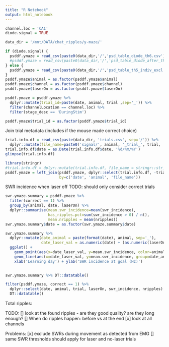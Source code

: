 ```yaml
---
title: "R Notebook"
output: html_notebook
---
```


```r
channel.loc = 'CA1'
diode.signal = TRUE

data_dir = '/mnt/DATA/chat_ripples/y-maze/'

if (diode.signal) {
  psddf.ymaze = read_csv(paste0(data_dir,'/','psd_table_diode_th6.csv'))
  #psddf.ymaze = read_csv(paste0(data_dir,'/','psd_table_diode_after_th6.csv'))
} else {
  psddf.ymaze = read_csv(paste0(data_dir,'/','psd_table_th5_indiv_excl.csv'))
}
psddf.ymaze$animal = as.factor(psddf.ymaze$animal)
psddf.ymaze$channel = as.factor(psddf.ymaze$channel)
psddf.ymaze$laserOn = as.factor(psddf.ymaze$laserOn)

psddf.ymaze = psddf.ymaze %>%
  dplyr::mutate(trial_id=paste(date, animal, trial ,sep='_')) %>%
  filter(channelLocation == channel.loc) %>%
  filter(stage_desc == 'DuringStim') 

psddf.ymaze$trial_id = as.factor(psddf.ymaze$trial_id)
```

Join trial metadata (includes if the mouse made correct choice)
```r
trial.info.df = read_csv(paste(data_dir, 'trials.csv', sep='/')) %>%
  dplyr::mutate(file_name=paste0('signal/', animal, '_trial_', trial, '_g0'))
trial.info.df$date = as.Date(trial.info.df$date, '%d/%m/%Y')
glimpse(trial.info.df)
```

```r
library(stringr)
#trial.info.df = dplyr::mutate(trial.info.df, file_name = stringr::str_replace(file_name, '_trial_', '_after_'))
psddf.ymaze = left_join(psddf.ymaze, dplyr::select(trial.info.df, -trial, -state, -laserOn), 
                        by=c('date', 'animal', 'file_name'))
```


SWR incidence when laser off
TODO: should only consider correct trials
```r
swr.ymaze.summary = psddf.ymaze %>%
  filter(correct == 1) %>%
  group_by(animal, date, laserOn) %>% 
  dplyr::summarise(mean.swr_incidence=mean(swr_incidence),
                   has_ripples.pct=sum(swr_incidence > 0) / n(),
                   mean.nripples = mean(nripples)) 
swr.ymaze.summary$date = as.factor(swr.ymaze.summary$date)

swr.ymaze.summary %>%
  dplyr::mutate(date_animal = paste(format(date), animal, sep='_'),
                date_laser_val = as.numeric(date) + (as.numeric(laserOn) - 1) * 0.5 - 0.25) %>% 
  ggplot() +
    geom_point(aes(x=date_laser_val, y=mean.swr_incidence, color=animal)) +
    geom_line(aes(x=date_laser_val, y=mean.swr_incidence, group=date_animal)) +
    xlab('Learning day') + ylab('SWR incidence at goal (Hz)')
  
```

```r
swr.ymaze.summary %>% DT::datatable()

filter(psddf.ymaze, correct == 1) %>%
  dplyr::select(date, animal, trial, laserOn, swr_incidence, nripples) %>%
  DT::datatable()
```

Total ripples:


TODO: 
[] look at the found ripples - are they good quality? are they long enough?
[] When do ripples happen: before vs at the end
[x] look at all channels

Problems:
[x] exclude SWRs during movement as detected from EMG
[] same SWR thresholds should apply for laser and no-laser trials

